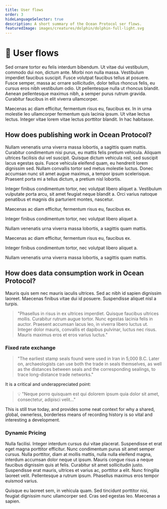 ```yaml
---
title: User flows
order: 3
hideLanguageSelector: true
description: A short summary of the Ocean Protocol ser flows.
featuredImage: images/creatures/dolphin/dolphin-full-light.svg
---
```


# 🤝 User flows



Sed ornare tortor eu felis interdum bibendum. Ut vitae dui vestibulum, commodo dui non, dictum ante. Morbi non nulla massa. Vestibulum imperdiet faucibus suscipit. Fusce volutpat faucibus tellus at posuere. Fusce semper, massa ac ornare sollicitudin, dolor tellus rhoncus felis, eu cursus eros nibh vestibulum odio. Ut pellentesque nulla ut rhoncus blandit. Aenean pellentesque maximus nibh, a semper purus rutrum gravida. Curabitur faucibus in elit viverra ullamcorper.

Maecenas ac diam efficitur, fermentum risus eu, faucibus ex. In in urna molestie leo ullamcorper fermentum quis lacinia ipsum. Ut vitae lectus lectus. Integer vitae lorem vitae lectus porttitor blandit. In hac habitasse.

## How does publishing work in Ocean Protocol? 

Nullam venenatis urna viverra massa lobortis, a sagittis quam mattis. Curabitur condimentum nisi purus, eu mattis felis pretium vehicula. Aliquam ultrices facilisis dui vel suscipit. Quisque dictum vehicula nisl, sed suscipit lacus egestas quis. Fusce vehicula eleifend quam, eu hendrerit lorem dignissim sed. Nullam convallis tortor sed metus molestie luctus. Donec accumsan nunc sit amet augue maximus, a tempor ipsum scelerisque. Praesent porta mi a tellus dictum, a pretium nisl lobortis.

Integer finibus condimentum tortor, nec volutpat libero aliquet a. Vestibulum vulputate porta arcu, sit amet feugiat neque blandit a. Orci varius natoque penatibus et magnis dis parturient montes, nascetur.

<Process>

Maecenas ac diam efficitur, fermentum risus eu, faucibus ex.

Integer finibus condimentum tortor, nec volutpat libero aliquet a. 

Nullam venenatis urna viverra massa lobortis, a sagittis quam mattis. 

Maecenas ac diam efficitur, fermentum risus eu, faucibus ex.

Integer finibus condimentum tortor, nec volutpat libero aliquet a. 

Nullam venenatis urna viverra massa lobortis, a sagittis quam mattis. 

</Process>

## How does data consumption work in Ocean Protocol?

Mauris quis sem nec mauris iaculis ultrices. Sed ac nibh id sapien dignissim laoreet. Maecenas finibus vitae dui id posuere. Suspendisse aliquet nisl a turpis.

> "Phasellus in risus in ex ultrices imperdiet. Quisque faucibus ultrices mollis. Curabitur rutrum augue tortor. Nunc egestas lacinia felis in auctor. Praesent accumsan lacus leo, in viverra libero luctus ut. Integer dolor mauris, convallis et dapibus pulvinar, luctus nec risus. Mauris maximus eros et eros varius luctus."

### Fixed rate exchange

> "The earliest stamp seals found were used in Iran in 5,000 B.C. Later on, archaeologists can 
use both the trade in seals themselves, as well as the distances between seals and the corresponding sealings, to trace long-distance trade networks."

It is a critical and underappreciated point:

> 💡 "Neque porro quisquam est qui dolorem ipsum quia dolor sit amet, consectetur, adipisci velit..."


This is still true today, and provides some neat context for why a shared, global, ownerless, borderless means of recording history is so vital and interesting a development.

### Dynamic Pricing 



Nulla facilisi. Integer interdum cursus dui vitae placerat. Suspendisse et erat eget magna porttitor efficitur. Nunc condimentum purus sit amet semper cursus. Nulla porttitor, diam at mollis mattis, nulla nulla eleifend magna, interdum accumsan dolor neque ut ipsum. Mauris congue risus a neque faucibus dignissim quis at felis. Curabitur sit amet sollicitudin justo. Suspendisse erat mauris, ultrices et varius ac, porttitor a elit. Nunc fringilla laoreet velit. Pellentesque a rutrum ipsum. Phasellus maximus eros tempor euismod varius.

Quisque eu laoreet sem, in vehicula quam. Sed tincidunt porttitor nisi, feugiat dignissim nunc ullamcorper sed. Cras sed egestas leo. Maecenas a sapien.
